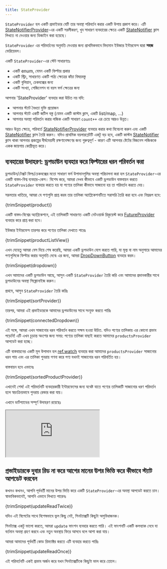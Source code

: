 ```yaml
---
title: StateProvider
---
```




`StateProvider` হল একটি প্রভাইডার যেটি তার অবস্থা পরিবর্তন করার একটি উপায় প্রকাশ করে। এটি [StateNotifierProvider]-এর একটি সরলীকরণ, খুব সাধারণ ব্যবহারের ক্ষেত্রে একটি [StateNotifier] ক্লাস লিখতে না দেওয়ার জন্য ডিজাইন করা হয়েছে।

`StateProvider` এর পরিবর্তনের অনুমতি দেওয়ার জন্য প্রাথমিকভাবে বিদ্যমান
ইউজার ইন্টারফেস দ্বারা **সহজ** ভেরিয়েবল।

একটি `StateProvider`-এর স্টেট সাধারণতঃ

- একটি enum, যেমন একটি ফিল্টার প্রকার
- একটি স্ট্রিং, সাধারণত একটি পাঠ্য ক্ষেত্রের কাঁচা বিষয়বস্তু
- একটি বুলিয়ান, চেকবক্সের জন্য
- একটি সংখ্যা, পেজিনেশন বা বয়স ফর্ম ক্ষেত্রের জন্য

আপনার 'StateProvider' ব্যবহার করা উচিত নয় যদি:

- আপনার স্ট্যাট বৈধতা যুক্তি প্রয়োজন
- আপনার স্ট্যাট একটি জটিল বস্তু (যেমন একটি কাস্টম ক্লাস, একটি list/map, ...)
- আপনার অবস্থা পরিবর্তন করার লজিক একটি সাধারণ `count++` এর চেয়ে আরও উন্নত।

আরও উন্নত ক্ষেত্রে, পরিবর্তে [StateNotifierProvider] ব্যবহার করার কথা বিবেচনা করুন এবং একটি [StateNotifier] ক্লাস তৈরি করুন। যদিও প্রাথমিক বয়লারপ্লেটটি একটু বড় হবে, একটি কাস্টম [StateNotifier] ক্লাস থাকা আপনার প্রকল্পের দীর্ঘমেয়াদী রক্ষণাবেক্ষণের জন্য গুরুত্বপূর্ণ - কারণ এটি আপনার ষ্টেটের বিজনেস লজিককে একক জায়গায় কেন্দ্রীভূত করে।

## ব্যবহারের উদাহরণ: ড্রপডাউন ব্যবহার করে ফিল্টারের ধরন পরিবর্তন করা

ড্রপডাউন/টেক্সট ফিল্ড/চেকবক্সের মতো সাধারণ ফর্ম উপাদানগুলির অবস্থা পরিচালনা করা হল `StateProvider`-এর একটি বাস্তব-বিশ্ব ব্যবহার-কেস। বিশেষ করে, আমরা দেখব কীভাবে একটি ড্রপডাউন বাস্তবায়ন করতে `StateProvider` ব্যবহার করতে হয় যা পণ্যের তালিকা কীভাবে সাজানো হয় তা পরিবর্তন করতে দেয়।

সরলতার খাতিরে, আমরা যে পণ্যগুলি প্রাপ্ত করব তার তালিকা
অ্যাপ্লিকেশনটিতে সরাসরি তৈরি করা হবে এবং নিম্নরূপ হবে:

<CodeBlock>{trimSnippet(product)}</CodeBlock>

একটি বাস্তব-বিশ্বের অ্যাপ্লিকেশনে, এই তালিকাটি সাধারণত একটি নেটওয়ার্ক রিকুয়েস্ট করে [FutureProvider] ব্যবহার করে প্রাপ্ত করা হবে।

ইউজার ইন্টারফেস তারপর করে পণ্যের তালিকা দেখাতে পারেঃ

<CodeBlock>{trimSnippet(productListView)}</CodeBlock>

এখন যেহেতু আমরা বেস দিয়ে শেষ করেছি, আমরা একটি ড্রপডাউন যোগ করতে পারি, যা মূল্য বা নাম অনুসারে আমাদের পণ্যগুলিকে ফিল্টার করার অনুমতি দেবে৷
এর জন্য, আমরা [DropDownButton](https://api.flutter.dev/flutter/material/DropdownButton-class.html) ব্যবহার করব।

<CodeBlock>{trimSnippet(dropdown)}</CodeBlock>

এখন আমাদের একটি ড্রপডাউন আছে, আসুন একটি `StateProvider` তৈরি করি এবং
আমাদের প্রদানকারীর সাথে ড্রপডাউনের অবস্থা সিঙ্ক্রোনাইজ করুন।

প্রথমে, আসুন `StateProvider` তৈরি করিঃ

<CodeBlock>{trimSnippet(sortProvider)}</CodeBlock>

তারপর, আমরা এই প্রভাইডারকে আমাদের ড্রপডাউনের সাথে সংযুক্ত করতে পারিঃ

<CodeBlock>{trimSnippet(connectedDropdown)}</CodeBlock>

এই সঙ্গে, আমরা এখন সাজানোর ধরন পরিবর্তন করতে সক্ষম হওয়া উচিত.
যদিও পণ্যের তালিকায় এর কোনো প্রভাব পড়েনি! এটি এখন চূড়ান্ত অংশের জন্য সময়: পণ্যের তালিকা বাছাই করতে আমাদের `productsProvider` আপডেট করা হচ্ছে।

এটি বাস্তবায়নের একটি মূল উপাদান হল [ref.watch] ব্যবহার করা
আমাদের `productsProvider` সাজানোর ধরন পায় এবং এর তালিকা পুনরায় গণনা করে
পণ্য যখনই সাজানোর ধরন পরিবর্তিত হয়।

বাস্তবায়ন হবে এভাবেঃ

<CodeBlock>{trimSnippet(sortedProductProvider)}</CodeBlock>

এখানেই শেষ! এই পরিবর্তনটি ব্যবহারকারী ইন্টারফেসের জন্য যথেষ্ট যাতে পণ্যের তালিকাটি সাজানোর ধরণ পরিবর্তন হলে স্বয়ংক্রিয়ভাবে পুনরায় রেন্ডার করা যায়।

এখানে ডার্টপ্যাডের সম্পূর্ণ উদাহরণ রয়েছেঃ

<iframe
  src="https://dartpad.dev/embed-flutter.html?gh_owner=rrousselGit&gh_repo=river_pod&gh_path=website%2Fdocs%2Fproviders%2Fstate_provider"
  style={{ border: 0, width: "100%", aspectRatio: "2/1.5" }}
></iframe>

## প্রভাইডারকে দুবার রিড না করে আগের মানের উপর ভিত্তি করে কীভাবে স্ট্যাট আপডেট করবেন

কখনও কখনও, আপনি পূর্ববর্তী মানের উপর ভিত্তি করে একটি `StateProvider`-এর অবস্থা আপডেট করতে চান। স্বাভাবিকভাবেই, আপনি এভাবে লিখতে পারেনঃ

<CodeBlock>{trimSnippet(updateReadTwice)}</CodeBlock>

যদিও এই স্নিপেটের সাথে বিশেষভাবে ভুল কিছু নেই, সিনট্যাক্সটি কিছুটা অসুবিধাজনক।

সিনট্যাক্স একটু ভালো করতে, আমরা `update` ফাংশন ব্যবহার করতে পারি।
এই ফাংশনটি একটি কলব্যাক নেবে যা বর্তমান অবস্থা গ্রহণ করবে এবং নতুন অবস্থায় ফিরে আসবে বলে আশা করা যায়।

আমরা আমাদের পূর্ববর্তী কোড রিফ্যাক্টর করতে এটি ব্যবহার করতে পারিঃ

<CodeBlock>{trimSnippet(updateReadOnce)}</CodeBlock>

এই পরিবর্তনটি একই প্রভাব অর্জন করে যখন সিনট্যাক্সটিকে কিছুটা ভাল করে তোলে।

[ref.watch]: ../concepts/reading#using-refwatch-to-observe-a-provider
[ref.read]: ../concepts/reading#using-refread-to-obtain-the-state-of-a-provider-once
[statenotifierprovider]: ./state_notifier_provider
[futureprovider]: ./future_provider
[statenotifier]: https://pub.dev/documentation/state_notifier/latest/state_notifier/StateNotifier-class.html
[provider]: ./provider
[asyncvalue]: https://pub.dev/documentation/riverpod/latest/riverpod/AsyncValue-class.html
[future]: https://api.dart.dev/dart-async/Future-class.html
[family]: ../concepts/modifiers/family
